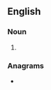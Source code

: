 ==English==

===Noun===
{{head|en|noun form}}

# {{plural of|en|germline}}

===Anagrams===
* {{anagrams|en|a=eegilmnrs|remingles}}